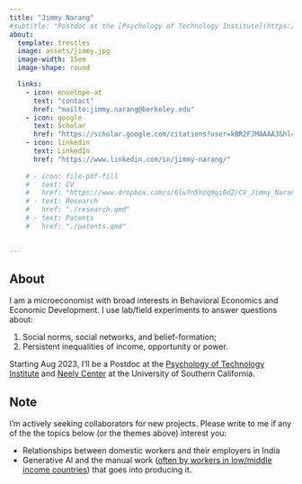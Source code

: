 ```yaml
---
title: "Jimmy Narang"
#subtitle: "Postdoc at the [Psychology of Technology Institute](https://www.psychoftech.org/) and the [Neely Center for ethical decision making](https://www.marshall.usc.edu/institutes-and-centers/neely-center-for-ethical-leadership-and-decision-making) at USC."
about:
  template: trestles
  image: assets/jimmy.jpg
  image-width: 15em
  image-shape: round

  links:
    - icon: envelope-at
      text: "contact"
      href: "mailto:jimmy.narang@berkeley.edu"
    - icon: google
      text: Scholar
      href: "https://scholar.google.com/citations?user=kBR2FJMAAAAJ&hl=en"
    - icon: linkedin
      text: LinkedIn
      href: "https://www.linkedin.com/in/jimmy-narang/"
      
    # - icon: file-pdf-fill
    #   text: CV
    #   href: "https://www.dropbox.com/s/6lw7n5hzq9gi0d2/CV_Jimmy_Narang_2023.pdf?dl=0"  
    # - text: Research
    #   href: "./research.qmd"
    # - text: Patents
    #   href: "./patents.qmd"

  
---
```


## About

I am a microeconomist with broad interests in Behavioral Economics and Economic Development. I use lab/field experiments to answer questions about:

1. Social norms, social networks, and belief-formation;
2. Persistent inequalities of income, opportunity or power.

Starting Aug 2023, I'll be a Postdoc at the [Psychology of Technology Institute](https://www.psychoftech.org/) and [Neely Center](https://www.marshall.usc.edu/institutes-and-centers/neely-center-for-ethical-leadership-and-decision-making) at the University of Southern California. 

::: {.callout-note}

## Note

I'm actively seeking collaborators for new projects. Please write to me if any of the the topics below (or the themes above) interest you:

- Relationships between domestic workers and their employers in India
- Generative AI and the manual work ([often by workers in low/middle income countries](https://www.theverge.com/features/23764584/ai-artificial-intelligence-data-notation-labor-scale-surge-remotasks-openai-chatbots)) that goes into producing it. 

:::





<!--
## Education

University of California, Berkeley | Ph.D. in Economics | Aug 2023

IIIT Hyderabad | B.Tech in Computer Science | July 2008

## Teaching

Microeconomics; Behavioral Economics; Econometrics; Data Structures & Algorithms
-->